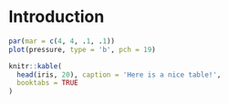 # Introduction {#intro}

<!-- You can label chapter and section titles using `{#label}` after them, e.g., we can reference Chapter \@ref(intro). If you do not manually label them, there will be automatic labels anyway, e.g., Chapter \@ref(methods). -->

<!-- Figures and tables with captions will be placed in `figure` and `table` environments, respectively. -->

```r
par(mar = c(4, 4, .1, .1))
plot(pressure, type = 'b', pch = 19)
```

<!-- Reference a figure by its code chunk label with the `fig:` prefix, e.g., see Figure \@ref(fig:nice-fig). Similarly, you can reference tables generated from `knitr::kable()`, e.g., see Table \@ref(tab:nice-tab). -->

```r
knitr::kable(
  head(iris, 20), caption = 'Here is a nice table!',
  booktabs = TRUE
)
```

<!-- You can write citations, too. For example, we are using the **bookdown** package [@R-bookdown] in this sample book, which was built on top of R Markdown and **knitr** [@xie2015]. -->

